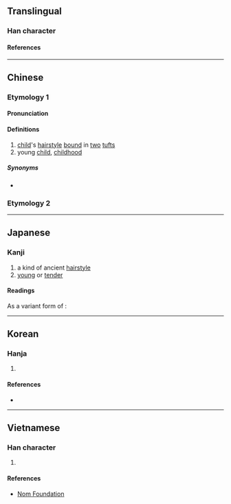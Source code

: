 {{also|卝}}
<!-- may be replaced by zh-forms -->
{{character info}}
==Translingual==

===Han character===
{{Han char|rn=2|rad=丨|as=04|sn=5|four=22770|canj=VLLLM|ids=⿲丩丨𠃎(G),⿰⿰𠄌丿⿰丨𠃎(G),⿰⿰𠃊丿⿰丨𠃎(HTJK)}}

====References====
{{Han ref|kx=0079.100|dkj=00077|dj=0161.040|hdz=10052.120|uh=4E31}}

----

==Chinese==
{{zh-forms|alt=卝}}

===Etymology 1===
====Pronunciation====
{{zh-pron
|m=guàn
|c=gwaan3
|mn=koàn
|mc=y
|oc=y
|ma=
|cat=n
}}

====Definitions====
{{zh-hanzi}}

# [[child]]'s [[hairstyle]] [[bound]] in [[two]] [[tuft]]s
# young [[child]], [[childhood]]

=====Synonyms=====
* {{zh-l|總角}}

===Etymology 2===
{{zh-see|礦|v}}

----

==Japanese==

===Kanji===
{{ja-kanji|grade=uc|rs=丨04}}

# a kind of ancient [[hairstyle]]
# [[young]] or [[tender]]

====Readings====
{{ja-readings
|goon=けん<けん<くゑん
|kanon=かん<くわん
|kun=あげまき-, おさな-い<をさな-い
}}
As a variant form of {{ja-l|礦}}:
{{ja-readings
|goon=きょう<きやう<くゐやう
|kanon=こう<くわう
|kun=あらがね-
}}

----

==Korean==

===Hanja===
{{ko-hanja|쌍상투|관}}

# {{rfdef|ko|sort=丨04}}

====References====
* {{Hanja ref|nav=12882}}

----

==Vietnamese==

===Han character===
{{vi-readings|reading=[[quán]]|rs=丨04}}

# {{rfdef|vi|sort=丨04}}

====References====
* [http://nomfoundation.org/common/nom_details.php?codepoint=4e31 Nom Foundation]